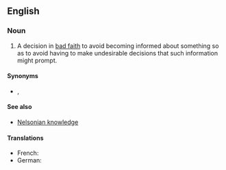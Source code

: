 ==English==

===Noun===
{{wikipedia}}
{{en-noun|-}}

# {{lb|en|idiomatic|legal}} A decision in [[bad faith]] to avoid becoming informed about something so as to avoid having to make undesirable decisions that such information might prompt.

====Synonyms====
* {{sense|bad-faith decision to remain ignorant}} {{l|en|vincible ignorance}}, {{l|en|willful blindness}}

====See also====
* [[Nelsonian knowledge]]

====Translations====
{{trans-top|A decision in bad faith to avoid becoming informed}}
* French: {{t|fr|aveuglement volontaire|m}}
* German: {{t+|de|Ignoranz|f}}
{{trans-mid}}
{{trans-bottom}}